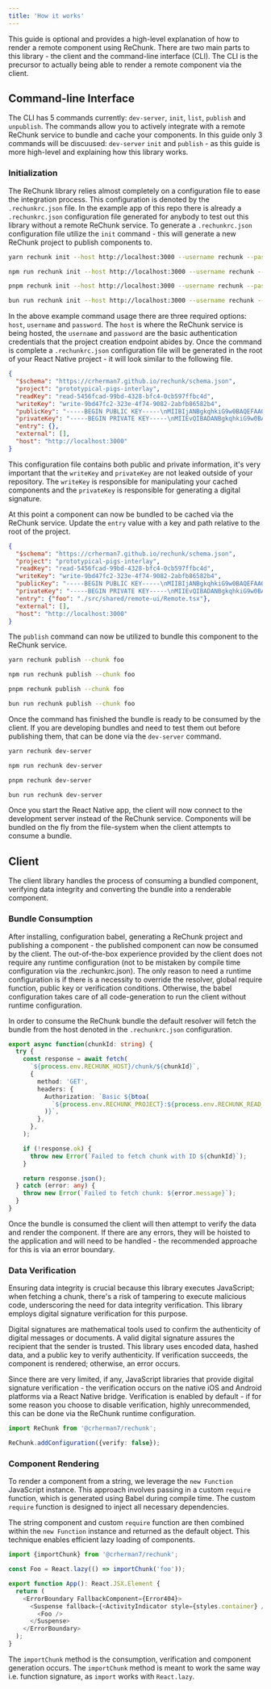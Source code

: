 ```yaml
---
title: 'How it works'
---
```



This guide is optional and provides a high-level explanation of how to render a remote component using ReChunk. There are two main parts to this library - the client and the command-line interface (CLI). The CLI is the precursor to actually being able to render a remote component via the client.

## Command-line Interface

The CLI has 5 commands currently: `dev-server`, `init`, `list`, `publish` and `unpublish`. The commands allow you to actively integrate with a remote ReChunk service to bundle and cache your components. In this guide only 3 commands will be discuused: `dev-server` `init` and `publish` - as this guide is more high-level and explaining how this library works.

### Initialization

The ReChunk library relies almost completely on a configuration file to ease the integration process. This configuration is denoted by the `.rechunkrc.json` file. In the example app of this repo there is already a `.rechunkrc.json` configuration file generated for anybody to test out this library without a remote ReChunk service. To generate a `.rechunkrc.json` configuration file utilize the `init` command - this will generate a new ReChunk project to publish components to.

<Tabs>
<TabItem label="yarn">

```sh
yarn rechunk init --host http://localhost:3000 --username rechunk --password aC00Lpr0ject
```

</TabItem>
<TabItem label="npm">

```sh
npm run rechunk init --host http://localhost:3000 --username rechunk --password aC00Lpr0ject
```

</TabItem>
<TabItem label="pnpm">

```sh
pnpm rechunk init --host http://localhost:3000 --username rechunk --password aC00Lpr0ject
```

</TabItem>
<TabItem label="bun">

```sh
bun run rechunk init --host http://localhost:3000 --username rechunk --password aC00Lpr0ject
```

</TabItem>
</Tabs>

In the above example command usage there are three required options: `host`, `username` and `password`. The `host` is where the ReChunk service is being hosted, the `username` and `password` are the basic authentication credentials that the project creation endpoint abides by. Once the command is complete a `.rechunkrc.json` configuration file will be generated in the root of your React Native project - it will look similar to the following file.

```json title=.rechunkrc.json
{
  "$schema": "https://crherman7.github.io/rechunk/schema.json",
  "project": "prototypical-pigs-interlay",
  "readKey": "read-5456fcad-99bd-4328-bfc4-0cb597ffbc4d",
  "writeKey": "write-9bd47fc2-323e-4f74-9082-2abfb86582b4",
  "publicKey": "-----BEGIN PUBLIC KEY-----\nMIIBIjANBgkqhkiG9w0BAQEFAAOCAQ8AMIIBCgKCAQEArk92wo3nc7AShy2c860h\nojRACKTnYGbB1NPRezyZ40Lk9p/myZ02ZpmVDGlMtWgqgIOoufUwPTa9LkmjFUgg\nYkhDHZzokiJjZ9PseRXr4+63p8MSvOmQvoQMqSO2mBEuXTks4tTNx/AySWqV9GDC\nMeM+VFKtQULuxgQSNJ1LDIu8ofpeKDB2bivV8phrLzRSM4TWuCu9u9gWxsUbTihR\nLyicJvmx44NBmdr9N0WIOh/15vAYieiY8MsZE7B8St0x5jgDT4taUzTd8R0RyDw/\nOtpCeOIDGwmz7h0Rx2r0Q+WOuRL4MSbGBJuT3TJoWkOPCrhfH3Sc6a61NyoPeiDZ\nXQIDAQAB\n-----END PUBLIC KEY-----\n",
  "privateKey": "-----BEGIN PRIVATE KEY-----\nMIIEvQIBADANBgkqhkiG9w0BAQEFAASCBKcwggSjAgEAAoIBAQCuT3bCjedzsBKH\nLZzzrSGiNEAIpOdgZsHU09F7PJnjQuT2n+bJnTZmmZUMaUy1aCqAg6i59TA9Nr0u\nSaMVSCBiSEMdnOiSImNn0+x5Fevj7renwxK86ZC+hAypI7aYES5dOSzi1M3H8DJJ\napX0YMIx4z5UUq1BQu7GBBI0nUsMi7yh+l4oMHZuK9XymGsvNFIzhNa4K7272BbG\nxRtOKFEvKJwm+bHjg0GZ2v03RYg6H/Xm8BiJ6JjwyxkTsHxK3THmOANPi1pTNN3x\nHRHIPD862kJ44gMbCbPuHRHHavRD5Y65EvgxJsYEm5PdMmhaQ48KuF8fdJzprrU3\nKg96INldAgMBAAECggEAQfVhzAbkYRtsN2ikLnUB+B3raRn1T74ydHVenFJ3LM7g\nUw54xyvNLQ/KnbKuyypKguzPCOblxRQUjBJjOqdbUbVkaC06uCl5Eg3YOo14AH0R\nU9L2ITQEiILxQ4N3EZ3WvIHpIUBDSffzH2LMsXd3pGcH6+KJGtvX/GgH947Zmjoa\nXOiu3hw+E1qZaUTjWgGYmT+ph+8gHW34ner5JS4m8tqkNtP0U2DJIVD7MR5i/jp3\nzv19/foEUew8wvs4R4GcvS3xGETebg4H6DonxJ79HtXe3jzigreOLYybjyw4zRFv\nYHDh9qRCL20Qydq7Ogg963Yur1Ecys2faeehNp8pxQKBgQDUNreN8wMYU4/qyLmi\n7wHQ9rr/pqqcNsLsBRSlwXKsK7ffwSjvx+aUOzucnlHUrLpJtllT551aWw8EY4Rx\nGI7iTwCPCKK7s6laZeXSrSKWgXibTuCn/1FJ8dZbFHKhWaXQW2QFSSNRzqp41FhB\ncZXs9cS0Yf6issvtiP7hAX7N/wKBgQDSRqpdl/eX2t4vMYbdfHvvtzy01MccKrQ2\nhADX/PgVAe/8n1/vxftK5cKAUapq0gpS8/1mRuTeRZ9a7HAZvpNuYEKhlRsSOzNg\nYYqNmq9F33kxRjsdm6RrYMMyk8v8pIuyFTaZY+MdIRDt306a2VK4EAQxS5G+wTr6\nOgOM4fxQowKBgGawZ5gf7PJ7lRu2r+XBJC7bBdgp7UsUULRnLPucpYHc0ehLjySg\npdo643jBP7XbM3Xx8D3iyUjs4VJtWaxkhtfKBOox8pVDtgKRZmnQ7/jGg/cbbyi8\nKrjOdryyI1oiiFNPthG8t4OhruozTtW0QildMCddeBuAy5+Q+E0nLRY/AoGAFxXR\nAGN9uDs8J1w9nTVcee3ZCVVO4sXBcTa+zPel2NCUo1xv8OgAdbGRz/qnRgD3RzIo\nQMFJwSlNnHLWv8zPbM++oPS4uyCqvEsZJgC0e2xUZtd6B/8dZviBlZzqSTtbZtqz\nWtW/imQl8qeQfqmbTj/b5fmQ76tRKUWTPDVXORcCgYEArx0LII/G1luLj/z2bvhz\nA5OXyUL7ka2wJqmpb0XdFP+PPIsud5GXf2uG9GTkhBHnwuakXW8UdB/4pwEtAYRS\nGndITg+KPDwTvuz6P51MQM6wd1922UKjTl3BY+7CzaWCuBGV/yfFjpsWtoSQJvSY\nDCwpHpF7v/6fhQU/Y2ZnI84=\n-----END PRIVATE KEY-----\n",
  "entry": {},
  "external": [],
  "host": "http://localhost:3000"
}
```

This configuration file contains both public and private information, it's very important that the `writeKey` and `privateKey` are not leaked outside of your repository. The `writeKey` is responsible for manipulating your cached components and the `privateKey` is responsible for generating a digital signature.

At this point a component can now be bundled to be cached via the ReChunk service. Update the `entry` value with a key and path relative to the root of the project.

```json title=.rechunkrc.json ins={8}
{
  "$schema": "https://crherman7.github.io/rechunk/schema.json",
  "project": "prototypical-pigs-interlay",
  "readKey": "read-5456fcad-99bd-4328-bfc4-0cb597ffbc4d",
  "writeKey": "write-9bd47fc2-323e-4f74-9082-2abfb86582b4",
  "publicKey": "-----BEGIN PUBLIC KEY-----\nMIIBIjANBgkqhkiG9w0BAQEFAAOCAQ8AMIIBCgKCAQEArk92wo3nc7AShy2c860h\nojRACKTnYGbB1NPRezyZ40Lk9p/myZ02ZpmVDGlMtWgqgIOoufUwPTa9LkmjFUgg\nYkhDHZzokiJjZ9PseRXr4+63p8MSvOmQvoQMqSO2mBEuXTks4tTNx/AySWqV9GDC\nMeM+VFKtQULuxgQSNJ1LDIu8ofpeKDB2bivV8phrLzRSM4TWuCu9u9gWxsUbTihR\nLyicJvmx44NBmdr9N0WIOh/15vAYieiY8MsZE7B8St0x5jgDT4taUzTd8R0RyDw/\nOtpCeOIDGwmz7h0Rx2r0Q+WOuRL4MSbGBJuT3TJoWkOPCrhfH3Sc6a61NyoPeiDZ\nXQIDAQAB\n-----END PUBLIC KEY-----\n",
  "privateKey": "-----BEGIN PRIVATE KEY-----\nMIIEvQIBADANBgkqhkiG9w0BAQEFAASCBKcwggSjAgEAAoIBAQCuT3bCjedzsBKH\nLZzzrSGiNEAIpOdgZsHU09F7PJnjQuT2n+bJnTZmmZUMaUy1aCqAg6i59TA9Nr0u\nSaMVSCBiSEMdnOiSImNn0+x5Fevj7renwxK86ZC+hAypI7aYES5dOSzi1M3H8DJJ\napX0YMIx4z5UUq1BQu7GBBI0nUsMi7yh+l4oMHZuK9XymGsvNFIzhNa4K7272BbG\nxRtOKFEvKJwm+bHjg0GZ2v03RYg6H/Xm8BiJ6JjwyxkTsHxK3THmOANPi1pTNN3x\nHRHIPD862kJ44gMbCbPuHRHHavRD5Y65EvgxJsYEm5PdMmhaQ48KuF8fdJzprrU3\nKg96INldAgMBAAECggEAQfVhzAbkYRtsN2ikLnUB+B3raRn1T74ydHVenFJ3LM7g\nUw54xyvNLQ/KnbKuyypKguzPCOblxRQUjBJjOqdbUbVkaC06uCl5Eg3YOo14AH0R\nU9L2ITQEiILxQ4N3EZ3WvIHpIUBDSffzH2LMsXd3pGcH6+KJGtvX/GgH947Zmjoa\nXOiu3hw+E1qZaUTjWgGYmT+ph+8gHW34ner5JS4m8tqkNtP0U2DJIVD7MR5i/jp3\nzv19/foEUew8wvs4R4GcvS3xGETebg4H6DonxJ79HtXe3jzigreOLYybjyw4zRFv\nYHDh9qRCL20Qydq7Ogg963Yur1Ecys2faeehNp8pxQKBgQDUNreN8wMYU4/qyLmi\n7wHQ9rr/pqqcNsLsBRSlwXKsK7ffwSjvx+aUOzucnlHUrLpJtllT551aWw8EY4Rx\nGI7iTwCPCKK7s6laZeXSrSKWgXibTuCn/1FJ8dZbFHKhWaXQW2QFSSNRzqp41FhB\ncZXs9cS0Yf6issvtiP7hAX7N/wKBgQDSRqpdl/eX2t4vMYbdfHvvtzy01MccKrQ2\nhADX/PgVAe/8n1/vxftK5cKAUapq0gpS8/1mRuTeRZ9a7HAZvpNuYEKhlRsSOzNg\nYYqNmq9F33kxRjsdm6RrYMMyk8v8pIuyFTaZY+MdIRDt306a2VK4EAQxS5G+wTr6\nOgOM4fxQowKBgGawZ5gf7PJ7lRu2r+XBJC7bBdgp7UsUULRnLPucpYHc0ehLjySg\npdo643jBP7XbM3Xx8D3iyUjs4VJtWaxkhtfKBOox8pVDtgKRZmnQ7/jGg/cbbyi8\nKrjOdryyI1oiiFNPthG8t4OhruozTtW0QildMCddeBuAy5+Q+E0nLRY/AoGAFxXR\nAGN9uDs8J1w9nTVcee3ZCVVO4sXBcTa+zPel2NCUo1xv8OgAdbGRz/qnRgD3RzIo\nQMFJwSlNnHLWv8zPbM++oPS4uyCqvEsZJgC0e2xUZtd6B/8dZviBlZzqSTtbZtqz\nWtW/imQl8qeQfqmbTj/b5fmQ76tRKUWTPDVXORcCgYEArx0LII/G1luLj/z2bvhz\nA5OXyUL7ka2wJqmpb0XdFP+PPIsud5GXf2uG9GTkhBHnwuakXW8UdB/4pwEtAYRS\nGndITg+KPDwTvuz6P51MQM6wd1922UKjTl3BY+7CzaWCuBGV/yfFjpsWtoSQJvSY\nDCwpHpF7v/6fhQU/Y2ZnI84=\n-----END PRIVATE KEY-----\n",
  "entry": {"foo": "./src/shared/remote-ui/Remote.tsx"},
  "external": [],
  "host": "http://localhost:3000"
}
```

The `publish` command can now be utilized to bundle this component to the ReChunk service.

<Tabs>
<TabItem label="yarn">

```sh
yarn rechunk publish --chunk foo
```

</TabItem>
<TabItem label="npm">

```sh
npm run rechunk publish --chunk foo
```

</TabItem>
<TabItem label="pnpm">

```sh
pnpm rechunk publish --chunk foo
```

</TabItem>
<TabItem label="bun">

```sh
bun run rechunk publish --chunk foo
```

</TabItem>
</Tabs>

Once the command has finished the bundle is ready to be consumed by the client. If you are developing bundles and need to test them out before publishing them, that can be done via the `dev-server` command.

<Tabs>
<TabItem label="yarn">

```sh
yarn rechunk dev-server
```

</TabItem>
<TabItem label="npm">

```sh
npm run rechunk dev-server
```

</TabItem>
<TabItem label="pnpm">

```sh
pnpm rechunk dev-server
```

</TabItem>
<TabItem label="bun">

```sh
bun run rechunk dev-server
```

</TabItem>
</Tabs>

Once you start the React Native app, the client will now connect to the development server instead of the ReChunk service. Components will be bundled on the fly from the file-system when the client attempts to consume a bundle.

## Client

The client library handles the process of consuming a bundled component, verifying data integrity and converting the bundle into a renderable component.

### Bundle Consumption

After installing, configuration babel, generating a ReChunk project and publishing a component - the published component can now be consumed by the client. The out-of-the-box experience provided by the client does not require any runtime configuration (not to be mistaken by compile time configuration via the .rechunkrc.json). The only reason to need a runtime configuration is if there is a necessity to override the resolver, global require function, public key or verification conditions. Otherwise, the babel configuration takes care of all code-generation to run the client without runtime configuration.

In order to consume the ReChunk bundle the default resolver will fetch the bundle from the host denoted in the `.rechunkrc.json` configuration.

```ts title="index.ts"
export async function(chunkId: string) {
  try {
    const response = await fetch(
      `${process.env.RECHUNK_HOST}/chunk/${chunkId}`,
      {
        method: 'GET',
        headers: {
          Authorization: `Basic ${btoa(
            `${process.env.RECHUNK_PROJECT}:${process.env.RECHUNK_READ_KEY}`,
          )}`,
        },
      },
    );

    if (!response.ok) {
      throw new Error(`Failed to fetch chunk with ID ${chunkId}`);
    }

    return response.json();
  } catch (error: any) {
    throw new Error(`Failed to fetch chunk: ${error.message}`);
  }
}
```

Once the bundle is consumed the client will then attempt to verify the data and render the component. If there are any errors, they will be hoisted to the application and will need to be handled - the recommended approache for this is via an error boundary.

### Data Verification

Ensuring data integrity is crucial because this library executes JavaScript; when fetching a chunk, there's a risk of tampering to execute malicious code, underscoring the need for data integrity verification. This library employs digital signature verification for this purpose.

Digital signatures are mathematical tools used to confirm the authenticity of digital messages or documents. A valid digital signature assures the recipient that the sender is trusted. This library uses encoded data, hashed data, and a public key to verify authenticity. If verification succeeds, the component is rendered; otherwise, an error occurs.

Since there are very limited, if any, JavaScript libraries that provide digital signature verification - the verification occurs on the native iOS and Android platforms via a React Native bridge. Verification is enabled by default - if for some reason you choose to disable verification, highly unrecommended, this can be done via the ReChunk runtime configuration.

```ts title="index.ts"
import ReChunk from '@crherman7/rechunk';

ReChunk.addConfiguration({verify: false});
```

### Component Rendering

To render a component from a string, we leverage the `new Function` JavaScript instance. This approach involves passing in a custom `require` function, which is generated using Babel during compile time. The custom `require` function is designed to inject all necessary dependencies.

The string component and custom `require` function are then combined within the `new Function` instance and returned as the default object. This technique enables efficient lazy loading of components.

```ts title="App.tsx"
import {importChunk} from '@crherman7/rechunk';

const Foo = React.lazy(() => importChunk('foo'));

export function App(): React.JSX.Element {
  return (
    <ErrorBoundary FallbackComponent={Error404}>
      <Suspense fallback={<ActivityIndicator style={styles.container} />}>
        <Foo />
      </Suspense>
    </ErrorBoundary>
  );
}
```

The `importChunk` method is the consumption, verification and component generation occurs. The `importChunk` method is meant to work the same way i.e. function signature, as `import` works with `React.lazy`.
